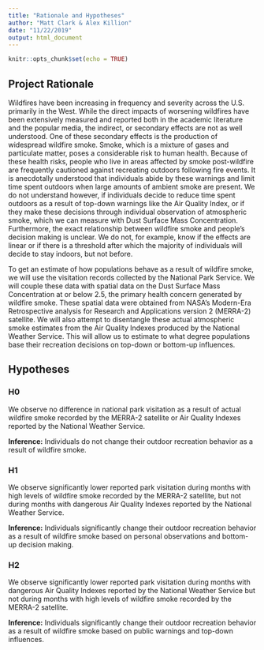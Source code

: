 ```yaml
---
title: "Rationale and Hypotheses"
author: "Matt Clark & Alex Killion"
date: "11/22/2019"
output: html_document
---
```


```r
knitr::opts_chunk$set(echo = TRUE)
```

## Project Rationale 
Wildfires have been increasing in frequency and severity across the U.S. primarily in the West. While the direct impacts of worsening wildfires have been extensively measured and reported both in the academic literature and the popular media, the indirect, or secondary effects are not as well understood. One of these secondary effects is the production of widespread wildfire smoke. Smoke, which is a mixture of gases and particulate matter, poses a considerable risk to human health. Because of these health risks, people who live in areas affected by smoke post-wildfire are frequently cautioned against recreating outdoors following fire events. It is anecdotally understood that individuals abide by these warnings and limit time spent outdoors when large amounts of ambient smoke are present. We do not understand however, if individuals decide to reduce time spent outdoors as a result of top-down warnings like the Air Quality Index, or if they make these decisions through individual observation of atmospheric smoke, which we can measure with Dust Surface Mass Concentration. Furthermore, the exact relationship between wildfire smoke and people's decision making is unclear. We do not, for example, know if the effects are linear or if there is a threshold after which the majority of individuals will decide to stay indoors, but not before. 

To get an estimate of how populations behave as a result of wildfire smoke, we will use the visitation records collected by the National Park Service. We will couple these data with spatial data on the Dust Surface Mass Concentration at or below 2.5, the primary health concern generated by wildfire smoke. These spatial data were obtained from NASA's Modern-Era Retrospective analysis for Research and Applications version 2 (MERRA-2) satellite. We will also attempt to disentangle these actual atmospheric smoke estimates from the Air Quality Indexes produced by the National Weather Service. This will allow us to estimate to what degree populations base their recreation decisions on top-down or bottom-up influences.   

## Hypotheses

### H0
We observe no difference in national park visitation as a result of actual wildfire smoke recorded by the MERRA-2 satellite or Air Quality Indexes reported by the National Weather Service. 

**Inference:** Individuals do not change their outdoor recreation behavior as a result of wildfire smoke. 

### H1
We observe significantly lower reported park visitation during months with high levels of wildfire smoke recorded by the MERRA-2 satellite, but not during months with dangerous Air Quality Indexes reported by the National Weather Service.

**Inference:** Individuals significantly change their outdoor recreation behavior as a result of wildfire smoke based on personal observations and bottom-up decision making. 

### H2
We observe significantly lower reported park visitation during months with dangerous Air Quality Indexes reported by the National Weather Service but not during months with high levels of wildfire smoke recorded by the MERRA-2 satellite.

**Inference:** Individuals significantly change their outdoor recreation behavior as a result of wildfire smoke based on public warnings and top-down influences. 